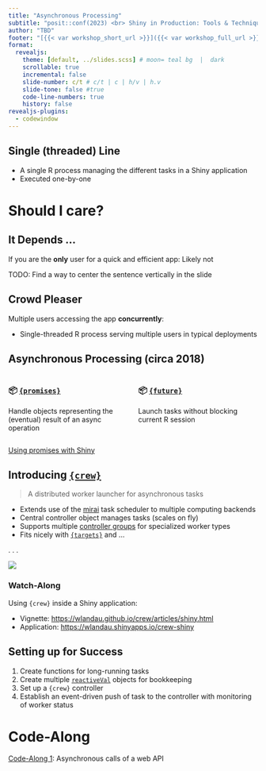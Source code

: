 ```yaml
---
title: "Asynchronous Processing"
subtitle: "posit::conf(2023) <br> Shiny in Production: Tools & Techniques"
author: "TBD"
footer: "[{{< var workshop_short_url >}}]({{< var workshop_full_url >}})"
format: 
  revealjs:
    theme: [default, ../slides.scss] # moon= teal bg  |  dark
    scrollable: true
    incremental: false
    slide-number: c/t # c/t | c | h/v | h.v
    slide-tone: false #true
    code-line-numbers: true
    history: false
revealjs-plugins:
  - codewindow
---
```


## Single (threaded) Line {background-image="assets/img/lego_line_pay.jpg" background-size="cover"}

* A single R process managing the different tasks in a Shiny application
* Executed one-by-one

# Should I care?

## It Depends ...

If you are the __only__ user for a quick and efficient app: Likely not

::: {.notes}
TODO: Find a way to center the sentence vertically in the slide
:::

## Crowd Pleaser

Multiple users accessing the app __concurrently__: 

* Single-threaded R process serving multiple users in typical deployments

## Asynchronous Processing (circa 2018)

:::: {.columns}

::: {.column width="50%"}

### 📦 [`{promises}`](https://rstudio.github.io/promises/index.html)

Handle objects representing the (eventual) result of an async operation

:::

::: {.column width="50%"}

### 📦 [`{future}`](https://future.futureverse.org/)

Launch tasks without blocking current R session

:::

::::

::: footer
[Using promises with Shiny](https://rstudio.github.io/promises/articles/promises_06_shiny.html)
:::

## Introducing [`{crew}`](https://wlandau.github.io/crew/)

> A distributed worker launcher for asynchronous tasks

* Extends use of the [mirai](https://github.com/shikokuchuo/mirai) task scheduler to multiple computing backends
* Central controller object manages tasks (scales on fly)
* Supports multiple [controller groups](https://wlandau.github.io/crew/articles/controller_groups.html) for specialized worker types
* Fits nicely with [`{targets}`](https://docs.ropensci.org/targets/) and ...

. . .

![](assets/img/shiny.png){.absolute top=0 left=200}

### Watch-Along {background-color="#17395c"}

Using `{crew}` inside a Shiny application:

* Vignette: <https://wlandau.github.io/crew/articles/shiny.html>
* Application: <https://wlandau.shinyapps.io/crew-shiny>

## Setting up for Success

1. Create functions for long-running tasks
1. Create multiple [`reactiveVal`](https://shiny.posit.co/r/reference/shiny/latest/reactiveval) objects for bookkeeping
1. Set up a `{crew}` controller 
1. Establish an event-driven push of task to the controller with monitoring of worker status

# Code-Along {background-color="#17395c"}

[Code-Along 1](codealong-1.html){target="_blank"}: Asynchronous calls of a web API